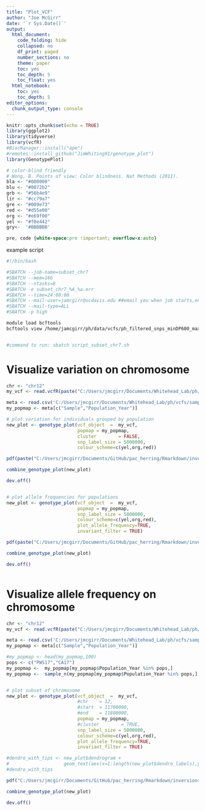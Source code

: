 ```yaml
---
title: "Plot_VCF"
author: "Joe McGirr"
date: '`r Sys.Date()`'
output:
  html_document:
    code_folding: hide
    collapsed: no
    df_print: paged
    number_sections: no
    theme: paper
    toc: yes
    toc_depth: 5
    toc_float: yes
  html_notebook:
    toc: yes
    toc_depth: 5
editor_options: 
  chunk_output_type: console
---
```


```r
knitr::opts_chunk$set(echo = TRUE)
library(ggplot2)
library(tidyverse)
library(vcfR)
#BiocManager::install("ape")
#remotes::install_github("JimWhiting91/genotype_plot")
library(GenotypePlot)

# color-blind friendly 
# Wong, B. Points of view: Color blindness. Nat Methods (2011).
bla <- "#000000"
blu <- "#0072b2"
grb <- "#56b4e9"
lir <- "#cc79a7"
gre <- "#009e73"
red <- "#d55e00"
org <- "#e69f00"
yel <- "#f0e442"
gry<-  '#BBBBBB'

```

```css
pre, code {white-space:pre !important; overflow-x:auto}
```

example script
```bash

#!/bin/bash

#SBATCH --job-name=subset_chr7
#SBATCH --mem=16G 
#SBATCH --ntasks=8 
#SBATCH -e subset_chr7_%A_%a.err 
#SBATCH --time=24:00:00 
#SBATCH --mail-user=jamcgirr@ucdavis.edu ##email you when job starts,ends,etc
#SBATCH --mail-type=ALL
#SBATCH -p high 

module load bcftools
bcftools view /home/jamcgirr/ph/data/vcfs/ph_filtered_snps_minDP600_maxDP2000_minQ20_minMQ30_NS0.5_maf0.05.vcf.gz -r chr7 -Oz --threads 8 > ph_filtered_snps_minDP600_maxDP2000_minQ20_minMQ30_NS0.5_maf0.05_chr7.vcf.gz


#command to run: sbatch script_subset_chr7.sh

```

# Visualize variation on chromosome 

```r

chr <- "chr12"
my_vcf <- read.vcfR(paste("C:/Users/jmcgirr/Documents/Whitehead_Lab/ph/vcfs/chrs/ph_filtered_snps_minDP600_maxDP2000_minQ20_minMQ30_NS0.5_maf0.05_",chr,".vcf.gz", sep = ""))

meta <- read.csv('C:/Users/jmcgirr/Documents/Whitehead_Lab/ph/vcfs/sample_metadata.txt', comment.char = '#', sep = "\t")
my_popmap <- meta[c("Sample","Population_Year")]

# plot variation for individuals grouped by population
new_plot <- genotype_plot(vcf_object  =  my_vcf,
                          popmap = my_popmap,                              
                          cluster        = FALSE,                           
                          snp_label_size = 5000000,                          
                          colour_scheme=c(yel,org,red))

pdf(paste("C:/Users/jmcgirr/Documents/GitHub/pac_herring/Rmarkdown/inversions/",chr,"_snps.pdf",sep = ""),width=10,height=8)

combine_genotype_plot(new_plot)

dev.off()


# plot allele frequencies for populations
new_plot <- genotype_plot(vcf_object  =  my_vcf,   
                          popmap = my_popmap,                           
                          snp_label_size = 5000000,                     
                          colour_scheme=c(yel,org,red),
                          plot_allele_frequency=TRUE,                    
                          invariant_filter = TRUE)                      

pdf(paste("C:/Users/jmcgirr/Documents/GitHub/pac_herring/Rmarkdown/inversions/",chr,"_AF.pdf",sep = ""),width=10,height=8)

combine_genotype_plot(new_plot)

dev.off()



```

# Visualize allele frequency on chromosome 

```r

chr <- "chr12"
my_vcf <- read.vcfR(paste("C:/Users/jmcgirr/Documents/Whitehead_Lab/ph/vcfs/chrs/ph_filtered_snps_minDP600_maxDP2000_minQ20_minMQ30_NS0.5_maf0.05_",chr,".vcf.gz", sep = ""))

meta <- read.csv('C:/Users/jmcgirr/Documents/Whitehead_Lab/ph/vcfs/sample_metadata.txt', comment.char = '#', sep = "\t")
my_popmap <- meta[c("Sample","Population_Year")]

#my_popmap <- head(my_popmap,100)
pops <- c("PWS17","CA17")
my_popmap <-  my_popmap[my_popmap$Population_Year %in% pops,]
my_popmap <-  sample_n(my_popmap[my_popmap$Population_Year %in% pops,],50)


# plot subset of chromosome
new_plot <- genotype_plot(vcf_object  =  my_vcf,   
                          #chr    = 12,                                 
                          #start  = 11700000,                           
                          #end    = 11800000,                           
                          popmap = my_popmap,                           
                          #cluster        = TRUE,                        
                          snp_label_size = 5000000,                     
                          colour_scheme=c(yel,org,red),
                          plot_allele_frequency=TRUE,                    
                          invariant_filter = TRUE)                      

#dendro_with_tips <- new_plot$dendrogram +
#                    geom_text(aes(x=1:length(new_plot$dendro_labels),y=-2.5,label=new_plot$dendro_labels))
#dendro_with_tips

pdf("C:/Users/jmcgirr/Documents/GitHub/pac_herring/Rmarkdown/inversions/test_plot.pdf",width=10,height=8)

combine_genotype_plot(new_plot)

dev.off()

```

